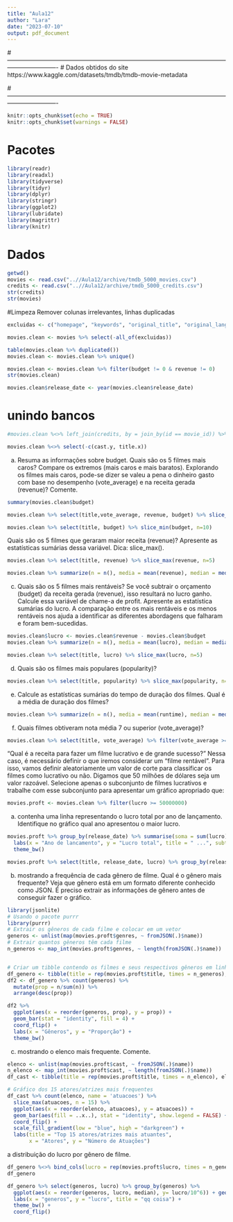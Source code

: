 ```yaml
---
title: "Aula12"
author: "Lara"
date: "2023-07-10"
output: pdf_document
---
```

#-------------------------------------------------------------------------------------------------------------------------------------
# Dados obtidos do site https://www.kaggle.com/datasets/tmdb/tmdb-movie-metadata

#-------------------------------------------------------------------------------------------------------------------------------------
```r
knitr::opts_chunk$set(echo = TRUE)
knitr::opts_chunk$set(warnings = FALSE)
```


# Pacotes
```r
library(readr)
library(readxl)
library(tidyverse)
library(tidyr)
library(dplyr)
library(stringr)
library(ggplot2)
library(lubridate)
library(magrittr)
library(knitr)
```
# Dados
```r
getwd()
movies <- read.csv("..//Aula12/archive/tmdb_5000_movies.csv")
credits <- read.csv("..//Aula12/archive/tmdb_5000_credits.csv")
str(credits)
str(movies)
```
#Limpeza
Remover colunas irrelevantes, linhas duplicadas
```r
excluidas <- c("homepage", "keywords", "original_title", "original_language", "overview", "status", "production_companies", "tagline")

movies.clean <- movies %>% select(-all_of(excluidas))

table(movies.clean %>% duplicated())
movies.clean <- movies.clean %>% unique()

movies.clean <- movies.clean %>% filter(budget != 0 & revenue != 0)
str(movies.clean)
```

```r
movies.clean$release_date <- year(movies.clean$release_date)
```

# unindo bancos
```r
#movies.clean %<>% left_join(credits, by = join_by(id == movie_id)) %>% select(-c(crew, title.y))

movies.clean %<>% select(-c(cast.y, title.x))
```
a. Resuma as informações sobre budget. 
Quais são os 5 filmes mais caros? Compare os extremos (mais caros e mais baratos). 
Explorando os filmes mais caros, pode-se dizer se valeu a pena o dinheiro gasto com base no desempenho (vote_average) e na receita gerada (revenue)? Comente.
```r
summary(movies.clean$budget)

movies.clean %>% select(title,vote_average, revenue, budget) %>% slice_max(budget, n=10)

movies.clean %>% select(title, budget) %>% slice_min(budget, n=10)
```
Quais são os 5 filmes que geraram maior receita (revenue)? 
Apresente as estatísticas sumárias dessa variável. Dica: slice_max().
```r
movies.clean %>% select(title, revenue) %>% slice_max(revenue, n=5)

movies.clean %>% summarize(n = n(), media = mean(revenue), median = median(revenue), sd = sd(revenue), max = max(revenue), min = min(revenue))
```
c. Quais são os 5 filmes mais rentáveis? Se você subtrair o orçamento (budget) da receita gerada (revenue), isso resultará no lucro ganho. Calcule essa variável de chame-a de profit. Apresente as estatística sumárias do lucro. A comparação entre os mais rentáveis e os menos rentáveis nos ajuda a identificar as diferentes abordagens que falharam e foram bem-sucedidas.

```r
movies.clean$lucro <- movies.clean$revenue - movies.clean$budget
movies.clean %>% summarize(n = n(), media = mean(lucro), median = median(lucro), sd = sd(lucro), max = max(lucro), min = min(lucro))

movies.clean %>% select(title, lucro) %>% slice_max(lucro, n=5)
```
d. Quais são os filmes mais populares (popularity)?
```r
movies.clean %>% select(title, popularity) %>% slice_max(popularity, n=5)
```
e. Calcule as estatísticas sumárias do tempo de duração dos filmes. Qual é a média de duração dos filmes?
```r
movies.clean %>% summarize(n = n(), media = mean(runtime), median = median(runtime), sd = sd(runtime), max = max(runtime), min = min(runtime))
```
f. Quais filmes obtiveram nota média 7 ou superior (vote_average)?
```r
movies.clean %>% select(title, vote_average) %>% filter(vote_average >= 7) %>% slice_max(vote_average)
```

“Qual é a receita para fazer um filme lucrativo e de grande sucesso?”
Nessa caso, é necessário definir o que iremos considerar um “filme rentável”. Para isso, vamos definir aleatoriamente um valor de corte para classificar os filmes como lucrativo ou não. Digamos que 50 milhões de dólares seja um valor razoável.
Selecione apenas o subconjunto de filmes lucrativos e trabalhe com esse subconjunto para apresentar um gráfico apropriado que:
```r
movies.proft <- movies.clean %>% filter(lucro >= 50000000)
```
a. contenha uma linha representando o lucro total por ano de lançamento. Identifique no gráfico qual ano
apresentou o maior lucro.
```r
movies.proft %>% group_by(release_date) %>% summarise(soma = sum(lucro)) %>% ggplot(aes(x = release_date, y= soma/10^6)) + geom_line() +
  labs(x = "Ano de lancamento", y = "Lucro total", title = " ...", subtitle = "...") +
  theme_bw()
```

```r
movies.proft %>% select(title, release_date, lucro) %>% group_by(release_date) %>% summarise(soma = sum(lucro)) %>% slice_max(soma)
```

b. mostrando a frequência de cada gênero de filme. Qual é o gênero mais frequente? Veja que gênero está em um formato diferente conhecido como JSON. É preciso extrair as informações de gênero antes de conseguir fazer o gráfico.

```r
library(jsonlite)
# Usando o pacote purrr
library(purrr)
# Extrair os gêneros de cada filme e colocar em um vetor
generos <- unlist(map(movies.proft$genres, ~ fromJSON(.)$name))
# Extrair quantos gêneros têm cada filme
n_generos <- map_int(movies.proft$genres, ~ length(fromJSON(.)$name))


# Criar um tibble contendo os filmes e seus respectivos gêneros em linhas distintas
df_genero <- tibble(title = rep(movies.proft$title, times = n_generos), generos)
df2 <- df_genero %>% count(generos) %>%
  mutate(prop = n/sum(n)) %>%
  arrange(desc(prop))

df2 %>%
  ggplot(aes(x = reorder(generos, prop), y = prop)) +
  geom_bar(stat = "identity", fill = 4) +
  coord_flip() +
  labs(x = "Gêneros", y = "Proporção") +
  theme_bw()
```
c. mostrando o elenco mais frequente. Comente.
```r
elenco <- unlist(map(movies.proft$cast, ~ fromJSON(.)$name))
n_elenco <- map_int(movies.proft$cast, ~ length(fromJSON(.)$name))
df_cast <- tibble(title = rep(movies.proft$title, times = n_elenco), elenco)

# Gráfico dos 15 atores/atrizes mais frequentes
df_cast %>% count(elenco, name = 'atuacoes') %>%
  slice_max(atuacoes, n = 15) %>%
  ggplot(aes(x = reorder(elenco, atuacoes), y = atuacoes)) +
  geom_bar(aes(fill = ..x..), stat = "identity", show.legend = FALSE) +
  coord_flip() +
  scale_fill_gradient(low = "blue", high = "darkgreen") +
  labs(title = "Top 15 atores/atrizes mais atuantes",
       x = "Atores", y = "Número de Atuações")
```
a distribuição do lucro por gênero de filme.
```r
df_genero %<>% bind_cols(lucro = rep(movies.proft$lucro, times = n_generos))
df_genero

df_genero %>% select(generos, lucro) %>% group_by(generos) %>%
  ggplot(aes(x = reorder(generos, lucro, median), y= lucro/10^6)) + geom_boxplot()+
  labs(x = "generos", y = "lucro", title = "qq coisa") +
  theme_bw() +
  coord_flip() 
```




